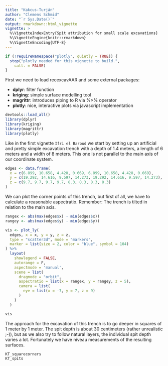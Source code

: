 ```yaml
---
title: "Kakcus-Turján"
author: "Clemens Schmid"
date: "`r Sys.Date()`"
output: rmarkdown::html_vignette
vignette: >
  %\VignetteIndexEntry{Spit attribution for small scale excavations}
  %\VignetteEngine{knitr::rmarkdown}
  %\VignetteEncoding{UTF-8}
---
```


```r
if (!requireNamespace("plotly", quietly = TRUE)) {
  stop("plotly needed for this vignette to build.",
    call. = FALSE)
}
```

First we need to load recexcavAAR and some external packages:

- **dplyr**: filter function
- **kriging**: simple surface modelling tool
- **magrittr**: introduces piping to R via %>% operator
- **plotly**: nice, interactive plots via javascript implementation

```r
devtools::load_all()
library(dplyr)
library(kriging)
library(magrittr)
library(plotly)
```

Like in the first vignette `Ifri el Baroud` we start by setting up an artificial and pretty simple excavation trench with a depth of 1.4 meters, a length of 6 meters and a width of 8 meters. This one is not parallel to the main axis of our coordinate system. 

```r
edges <- data.frame(
  x = c(6.899, 10.658, 4.428, 0.669, 6.899, 10.658, 4.428, 0.669),
  y = c(19.292, 14.616, 9.597, 14.273, 19.292, 14.616, 9.597, 14.273),
  z = c(9.7, 9.7, 9.7, 9.7, 8.3, 8.3, 8.3, 8.3)
)
```

We can plot the corner points of this trench, but first of all, we have to calculate a reasonable aspectratio. Remember: The trench is tilted in relation to the main axis. 

```r
rangex <- abs(max(edges$x) - min(edges$x))
rangey <- abs(max(edges$y) - min(edges$y))

vis <- plot_ly(
  edges, x = x, y = y, z = z, 
  type = "scatter3d", mode = "markers",
  marker = list(size = 2, color = "blue", symbol = 104)
) %>% 
  layout(
    showlegend = FALSE,
    autorange = F, 
    aspectmode = 'manual', 
    scene = list(
      dragmode = "orbit",
      aspectratio = list(x = rangex, y = rangey, z = 5),
      camera = list(
        eye = list(x = -7, y = 7, z = 9) 
      )
    )
  ) 

vis
```

The approach for the excavation of this trench is to go deeper in squares of 1 meter by 1 meter. The spit depth is about 30 centimeters (rather unrealistic ;-)), but as we also try to follow natural layers, the individual spit depth varies a lot. Fortunately we have niveau measurements of the resulting surfaces. 

```r
KT_squarecorners
KT_spits
```